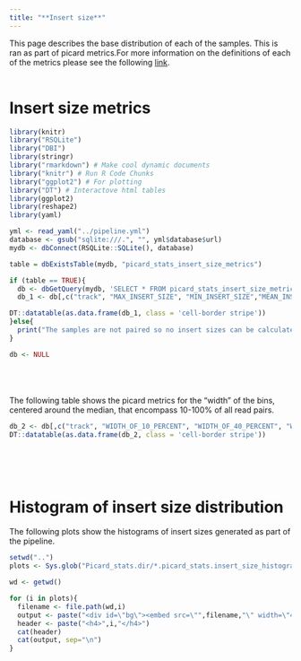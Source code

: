 ```yaml
---
title: "**Insert size**"
---
```


This page describes the base distribution of each of the samples. This is ran as part of picard metrics.For more information on the definitions of each of the metrics please see the following 
<a href="https://broadinstitute.github.io/picard/picard-metric-definitions.html">link</a>.
<br>
<br>

# **Insert size metrics**

```r

library(knitr)
library("RSQLite")
library("DBI")
library(stringr)
library("rmarkdown") # Make cool dynamic documents
library("knitr") # Run R Code Chunks
library("ggplot2") # For plotting
library("DT") # Interactove html tables
library(ggplot2)
library(reshape2)
library(yaml)

yml <- read_yaml("../pipeline.yml")
database <- gsub("sqlite:///.", "", yml$database$url)
mydb <- dbConnect(RSQLite::SQLite(), database)

table = dbExistsTable(mydb, "picard_stats_insert_size_metrics")

if (table == TRUE){
  db <- dbGetQuery(mydb, 'SELECT * FROM picard_stats_insert_size_metrics;')
  db_1 <- db[,c("track", "MAX_INSERT_SIZE", "MIN_INSERT_SIZE","MEAN_INSERT_SIZE", "MEDIAN_INSERT_SIZE", "PAIR_ORIENTATION", "READ_PAIRS")]

DT::datatable(as.data.frame(db_1, class = 'cell-border stripe'))
}else{
  print("The samples are not paired so no insert sizes can be calculated")
}

db <- NULL

```

<br>
<br>
<br>
The following table shows the picard metrics for the "width" of the bins, centered around the median, that encompass 10-100% of all read pairs. 

```r
db_2 <- db[,c("track", "WIDTH_OF_10_PERCENT", "WIDTH_OF_40_PERCENT", "WIDTH_OF_60_PERCENT", "WIDTH_OF_80_PERCENT", "WIDTH_OF_90_PERCENT", "WIDTH_OF_99_PERCENT")]
DT::datatable(as.data.frame(db_2, class = 'cell-border stripe'))
```


<br>
<br>
<br>

# **Histogram of insert size distribution**

The following plots show the histograms of insert sizes generated as part of the pipeline.

```r

setwd("..")
plots <- Sys.glob("Picard_stats.dir/*.picard_stats.insert_size_histogram.pdf")

wd <- getwd()

for (i in plots){
  filename <- file.path(wd,i)
  output <- paste("<div id=\"bg\"><embed src=\"",filename,"\" width=\"400\" height=\"400\"></div>")
  header <- paste("<h4>",i,"</h4>")
  cat(header)
  cat(output, sep="\n")
}

```